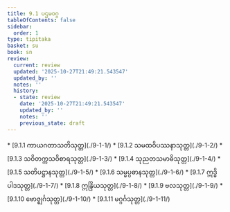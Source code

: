 ```yaml
---
title: 9.1 ပဌမဝဂ္ဂ
tableOfContents: false
sidebar:
  order: 1
type: tipitaka
basket: su
book: sn
review:
  current: review
  updated: '2025-10-27T21:49:21.543547'
  updated_by: ''
  notes: ''
  history:
  - state: review
    date: '2025-10-27T21:49:21.543547'
    updated_by: ''
    notes: ''
    previous_state: draft
---
```



<ReviewStatus review={frontmatter.review} showDetails={true} />

<HypothesisAnnotation frontmatter={frontmatter} />

<DynamicBreadcrumb />



<TableOfContents book="sn" section="9.1">
* [9.1.1 ကာယဂတာသတိသုတ္တ](./9-1-1/)
* [9.1.2 သမထဝိပဿနာသုတ္တ](./9-1-2/)
* [9.1.3 သဝိတက္ကသဝိစာရသုတ္တ](./9-1-3/)
* [9.1.4 သုညတသမာဓိသုတ္တ](./9-1-4/)
* [9.1.5 သတိပဋ္ဌာနသုတ္တ](./9-1-5/)
* [9.1.6 သမ္မပ္ပဓာနသုတ္တ](./9-1-6/)
* [9.1.7 ဣဒ္ဓိပါဒသုတ္တ](./9-1-7/)
* [9.1.8 ဣန္ဒြိယသုတ္တ](./9-1-8/)
* [9.1.9 ဗလသုတ္တ](./9-1-9/)
* [9.1.10 ဗောဇ္ဈင်္ဂသုတ္တ](./9-1-10/)
* [9.1.11 မဂ္ဂင်္ဂသုတ္တ](./9-1-11/)
</TableOfContents>